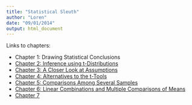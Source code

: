 ```yaml
---
title: "Statistical Sleuth"
author: "Loren"
date: "09/01/2014"
output: html_document
---
```


Links to chapters:

* Chapter 1: Drawing Statistical Conclusions
* [Chapter 2: Inference using t-Distributions](Ch2.html)
* [Chapter 3: A Closer Look at Assumptions](Ch3.html)
* [Chapter 4: Alternatives to the t-Tools](Ch4.html)
* [Chapter 5: Comparisons Among Several Samples](Ch5.html)
* [Chapter 6: Linear Combinations and Multiple Comparisons of Means](Ch6.html)
* [Chapter 7](Ch7.html)
